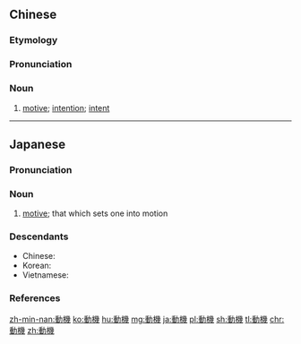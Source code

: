 {{also|动机}}
==Chinese==
{{zh-forms|s=动机}}

===Etymology===
{{wasei kango||どうき|motive}}

===Pronunciation===
{{zh-pron
|m=dòngjī
|c=dung6 gei1
|h=pfs=thung-kî
|mn=qz:tǒng-ki/tw,xm,zz:tōng-ki
|ma=Zh-dòngji.ogg
|cat=n
}}

===Noun===
{{zh-noun}}

# [[motive]]; [[intention]]; [[intent]]
#: {{zh-x|政治 動機|political '''motives'''}}

{{zh-cat|Intermediate}}

----

==Japanese==
{{ja-kanjitab|どう|き|yomi=o}}

===Pronunciation===
{{ja-pron|どうき|acc=h|acc_ref=DJR,NHK,SMK5|y=o}}

===Noun===
{{ja-noun|どうき}}

# [[motive]]; that which sets one into motion

===Descendants===
* Chinese: {{zh-l|動機}}
* Korean: {{ko-l|동기}}
* Vietnamese: {{vi-l|động cơ}}

===References===
<references/>

[[zh-min-nan:動機]]
[[ko:動機]]
[[hu:動機]]
[[mg:動機]]
[[ja:動機]]
[[pl:動機]]
[[sh:動機]]
[[tl:動機]]
[[chr:動機]]
[[zh:動機]]
